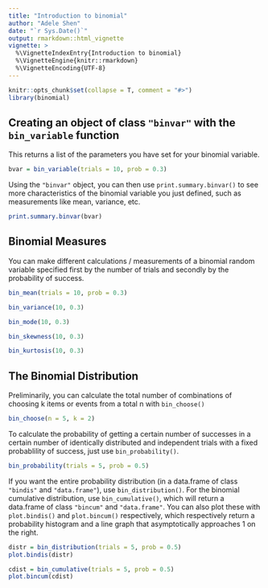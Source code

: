 ```yaml
---
title: "Introduction to binomial"
author: "Adele Shen"
date: "`r Sys.Date()`"
output: rmarkdown::html_vignette
vignette: >
  %\VignetteIndexEntry{Introduction to binomial}
  %\VignetteEngine{knitr::rmarkdown}
  %\VignetteEncoding{UTF-8}
---
```


```r
knitr::opts_chunk$set(collapse = T, comment = "#>")
library(binomial)
```

## Creating an object of class `"binvar"` with the `bin_variable` function

This returns a list of the parameters you have set for your binomial variable.

```r
bvar = bin_variable(trials = 10, prob = 0.3)
```
Using the `"binvar"` object, you can then use `print.summary.binvar()` to see more characteristics of the binomial variable you just defined, such as measurements like mean, variance, etc.

```r
print.summary.binvar(bvar)
```

## Binomial Measures

You can make different calculations / measurements of a binomial random variable specified first by the number of trials and secondly by the probability of success.

```r
bin_mean(trials = 10, prob = 0.3)

bin_variance(10, 0.3)

bin_mode(10, 0.3)

bin_skewness(10, 0.3)

bin_kurtosis(10, 0.3)

```

## The Binomial Distribution

Preliminarily, you can calculate the total number of combinations of choosing k items or events from a total n with `bin_choose()`

```r
bin_choose(n = 5, k = 2)
```

To calculate the probability of getting a certain number of successes in a certain number of identically distributed and independent trials with a fixed probablility of success, just use `bin_probability()`.

```r
bin_probability(trials = 5, prob = 0.5)
```

If you want the entire probability distribution (in a data.frame of class `"bindis"` and `"data.frame"`), use `bin_distribution()`. For the binomial cumulative distribution, use `bin_cumulative()`, which will return a data.frame of class `"bincum"` and `"data.frame"`. You can also plot these with `plot.bindis()` and `plot.bincum()` respectively, which respectively return a probability histogram and a line graph that asymptotically approaches 1 on the right.

```r
distr = bin_distribution(trials = 5, prob = 0.5)
plot.bindis(distr)

cdist = bin_cumulative(trials = 5, prob = 0.5)
plot.bincum(cdist)
```














